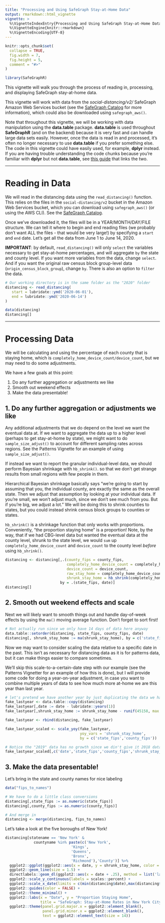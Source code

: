 ```yaml
---
title: "Processing and Using SafeGraph Stay-at-Home Data"
output: rmarkdown::html_vignette
vignette: >
  %\VignetteIndexEntry{Processing and Using SafeGraph Stay-at-Home Data}
  %\VignetteEngine{knitr::rmarkdown}
  %\VignetteEncoding{UTF-8}
---
```


```r
knitr::opts_chunk$set(
  collapse = TRUE,
  fig.width = 7,
  fig.height = 5,
  comment = "#>"
)
```

```r
library(SafeGraphR)
```

This vignette will walk you through the process of reading in, processing, and displaying SafeGraph stay-at-home data.

This vignette will work with data from the *social-distancing/v2/* SafeGraph Amazon Web Services bucket (see the [SafeGraph Catalog](catalog.safegraph.io) for more information), which could also be downloaded using `safegraph_aws()`. 

Note that throughout this vignette, we will be working with data manipulation using the **data.table** package. **data.table** is used throughout **SafeGraphR** (and on the backend) because it is very fast and can handle large data sets easily. However, once the data is read in and processed, it's often no longer necessary to use **data.table** if you prefer something else. The code in this vignette could have easily used, for example, **dplyr** instead. If you are having trouble understanding the code chunks because you're familiar with **dplyr** but not **data.table**, see [this guide](https://atrebas.github.io/post/2019-03-03-datatable-dplyr/) that links the two.

---

# Reading in Data

We will read in the distancing data using the `read_distancing()` function. This relies on the files in the `social-distancing/v2` bucket in the Amazon Web Services bucket, which you can download using `safegraph_aws()` (or using the AWS CLI). See the [SafeGraph Catalog](catalog.safegraph.io).

Once we've downloaded it, the files will be in a YEAR/MONTH/DAY/FILE structure. We can tell it where to begin and end reading files (we probably don't want ALL the files - that would be very large!) by specifying a `start` and `end` date. Let's get all the data from June 1 to June 14, 2020.

**IMPORTANT**: by default, `read_distancing()` will only `select` the variables necessary to get stay-at-home percentages, and will aggregate `by` the state and county level. If you want more variables from the data, change `select`. And if you want the original raw census block group-level data (`origin_census_block_group`), change `by`. There is also an option to `filter` the data.

```r
# Our working directory is in the same folder as the "2020" folder
distancing <- read_distancing(
   start = lubridate::ymd('2020-06-01'),
   end = lubridate::ymd('2020-06-14')
)
```

```r
data(distancing)
distancing[]
```

---

# Processing Data

We will be calculating and using the percentage of each county that is staying home, which is `completely_home_device_count/device_count`, but we may need to do some adjustments.

We have a few goals at this point:

1. Do any further aggregation or adjustments we like
2. Smooth out weekend effects
3. Make the data presentable!

## 1. Do any further aggregation or adjustments we like

Any additional adjustments that we do depend on the level we want the eventual data at. If we want to aggregate the data up to a higher level (perhaps to get stay-at-home by state), we might want to do `sample_size_adjust()` to account for different sampling rates across regions. See the Patterns Vignette for an example of using `sample_size_adjust()`.

If instead we want to report the granular individual-level data, we should perform Bayesian shrinkage with `hb_shrink()`. so that we don't get strange results from small regions with few people in them.

Hierarchical Bayesian shrinkage basically says "we're going to start by assuming that you, the individual county, are exactly the same as the overall state. Then we adjust that assumption by looking at your individual data. If you're small, we won't adjust much, since we don't see much from you. But if you're big, we adjust a lot." We will be doing this to shrink counties to states, but you could instead shrink census block groups to counties or states.

`hb_shrink()` is a shrinkage function that only works with proportions. Conveniently, "the proportion staying home" is a proportion! Note, by the way, that if we had CBG-level data but wanted the eventual data at the county level, shrunk to the state level, we would `sum` up `completely_home_device_count` and `device_count` to the county level *before* using `hb_shrink()`.

```r
distancing <- distancing[,.(county_fips = county_fips,
                            completely_home_device_count = completely_home_device_count,
                            device_count = device_count,
                            raw_stay_home = completely_home_device_count/device_count,
                            shrunk_stay_home = hb_shrink(completely_home_device_count,device_count)),
                         by = .(state_fips, date)]
distancing[]
```

## 2. Smooth out weekend effects and scale

Next we will likely want to smooth things out and handle day-of-week effects by using the `ma()` moving average function. Don't forget to sort first!

```r
# Not actually run since we only have 14 days of data here anyway
data.table::setorder(distancing, state_fips, county_fips, date)
distancing[, shrunk_stay_home := ma(shrunk_stay_home), by = c('state_fips', 'county_fips')]
```

Now we may want to consider scaling the data relative to a specific date in the past. This isn't as necessary for distancing data as it is for patterns data, but it can make things easier to compare sometimes.

We'll skip this scale-to-a-certain-date step with our example (see the Patterns Vignetter for an example of how this is done), but I will provide some code for doing a year-on-year adjustment, in case you want to combine multiple years of data to see how much more at-home we are this year than last year.

```r
# let's pretend we have another year by just duplicating the data we have
fake_lastyear <- data.table::copy(distancing)
fake_lastyear[,date := date - lubridate::years(1)]
fake_lastyear[,shrunk_stay_home := shrunk_stay_home - runif(45158, max = .02)]

fake_lastyear <- rbind(distancing, fake_lastyear)

fake_lastyear_scaled <- scale_yoy(fake_lastyear,
                                  yoy_vars = 'shrunk_stay_home',
                                  by = c('state_fips','county_fips'))

# Notice the "2019" data has no growth since we din't give it 2018 data to grow from
fake_lastyear_scaled[,c('date','state_fips','county_fips','shrunk_stay_home','shrunk_stay_home_lag','shrunk_stay_home_YOY')]
```

## 3. Make the data presentable!

Let's bring in the state and county names for nice labeling

```r
data("fips_to_names")

# We have to do a little class conversions
distancing[,state_fips := as.numeric(state_fips)]
distancing[,county_fips := as.numeric(county_fips)]

# And merge in
distancing <- merge(distancing, fips_to_names)
```

Let's take a look at the five boroughs of New York!

```r
distancing[statename == 'New York' & 
             countyname %in% paste(c('New York', 
                              'Kings', 
                              'Queens',
                              'Bronx', 
                              'Richmond'),'County')] %>%
  ggplot2::ggplot(ggplot2::aes(x = date, y = shrunk_stay_home, color = countyname, label = countyname)) + 
  ggplot2::geom_line(size = 1.5) + 
  directlabels::geom_dl(ggplot2::aes(x = date + .25), method = list('last.bumpup', cex = 1.1)) + 
  ggplot2::scale_y_continuous(labels = scales::percent) + 
  ggplot2::scale_x_date(limits = c(min(distancing$date),max(distancing$date) + 4)) +
  ggplot2::guides(color = FALSE) +
  ggplot2::theme_minimal() + 
  ggplot2::labs(x = "Date", y = "Proportion Staying Home", 
                title = "SafeGraph: Stay-at-Home Rates in New York City") +
  ggplot2::theme(panel.grid.major.x = ggplot2::element_blank(),
                 panel.grid.minor.x = ggplot2::element_blank(),
                 text = ggplot2::element_text(size = 14))

```
